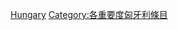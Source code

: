 {{Emptycat}}
{{Articles by Importance|topic=匈牙利|project=匈牙利|format=toc}}

[[Category:未知重要度条目|Hungary]]
[[Category:各重要度匈牙利條目‎|Category:各重要度匈牙利條目‎]]